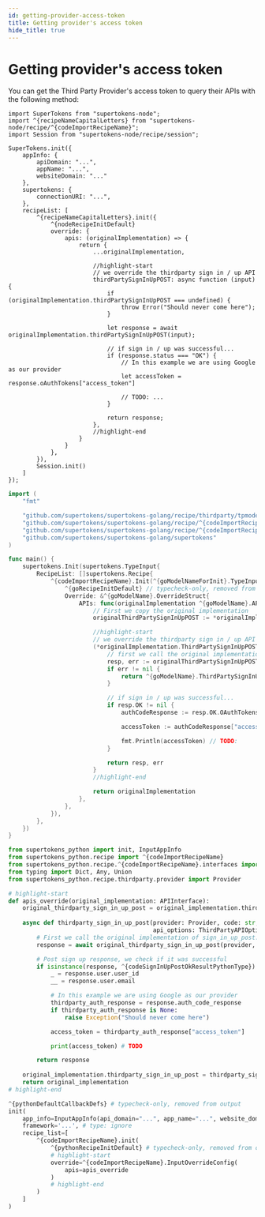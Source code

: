 ```yaml
---
id: getting-provider-access-token
title: Getting provider's access token
hide_title: true
---
```


<!-- COPY DOCS -->
<!-- ./thirdpartyemailpassword/post-login/getting-provider-access-token.mdx -->


# Getting provider's access token

You can get the Third Party Provider's access token to query their APIs with the following method:

<BackendSDKTabs>
<TabItem value="nodejs">

```tsx
import SuperTokens from "supertokens-node";
import ^{recipeNameCapitalLetters} from "supertokens-node/recipe/^{codeImportRecipeName}";
import Session from "supertokens-node/recipe/session";

SuperTokens.init({
    appInfo: {
        apiDomain: "...",
        appName: "...",
        websiteDomain: "..."
    },
    supertokens: {
        connectionURI: "...",
    },
    recipeList: [
        ^{recipeNameCapitalLetters}.init({
            ^{nodeRecipeInitDefault}
            override: {
                apis: (originalImplementation) => {
                    return {
                        ...originalImplementation,

                        //highlight-start
                        // we override the thirdparty sign in / up API
                        thirdPartySignInUpPOST: async function (input) {
                            if (originalImplementation.thirdPartySignInUpPOST === undefined) {
                                throw Error("Should never come here");
                            }

                            let response = await originalImplementation.thirdPartySignInUpPOST(input);

                            // if sign in / up was successful...
                            if (response.status === "OK") {
                                // In this example we are using Google as our provider
                                let accessToken = response.oAuthTokens["access_token"]

                                // TODO: ...
                            }

                            return response;
                        },
                        //highlight-end
                    }
                }
            },
        }),
        Session.init()
    ]
});
```
</TabItem>
<TabItem value="go">

```go
import (
	"fmt"

	"github.com/supertokens/supertokens-golang/recipe/thirdparty/tpmodels"
	"github.com/supertokens/supertokens-golang/recipe/^{codeImportRecipeName}"
	"github.com/supertokens/supertokens-golang/recipe/^{codeImportRecipeName}/^{goModelName}"
	"github.com/supertokens/supertokens-golang/supertokens"
)

func main() {
	supertokens.Init(supertokens.TypeInput{
		RecipeList: []supertokens.Recipe{
			^{codeImportRecipeName}.Init(^{goModelNameForInit}.TypeInput{
                ^{goRecipeInitDefault} // typecheck-only, removed from output
				Override: &^{goModelName}.OverrideStruct{
					APIs: func(originalImplementation ^{goModelName}.APIInterface) ^{goModelName}.APIInterface {
						// First we copy the original implementation
						originalThirdPartySignInUpPOST := *originalImplementation.ThirdPartySignInUpPOST

						//highlight-start
						// we override the thirdparty sign in / up API
						(*originalImplementation.ThirdPartySignInUpPOST) = func(provider *tpmodels.TypeProvider, input tpmodels.TypeSignInUpInput, tenantId string, options tpmodels.APIOptions, userContext supertokens.UserContext) (^{goModelName}.ThirdPartySignInUpPOSTResponse, error) {
							// first we call the original implementation
							resp, err := originalThirdPartySignInUpPOST(provider, input, tenantId, options, userContext)
							if err != nil {
								return ^{goModelName}.ThirdPartySignInUpPOSTResponse{}, err
							}

							// if sign in / up was successful...
							if resp.OK != nil {
								authCodeResponse := resp.OK.OAuthTokens

								accessToken := authCodeResponse["access_token"].(string)

								fmt.Println(accessToken) // TODO:
							}

							return resp, err
						}
						//highlight-end

						return originalImplementation
					},
				},
			}),
		},
	})
}
```

</TabItem>
<TabItem value="python">

```python
from supertokens_python import init, InputAppInfo
from supertokens_python.recipe import ^{codeImportRecipeName}
from supertokens_python.recipe.^{codeImportRecipeName}.interfaces import APIInterface, ThirdPartyAPIOptions, ^{codeSignInUpPostOkResultPythonType}
from typing import Dict, Any, Union
from supertokens_python.recipe.thirdparty.provider import Provider

# highlight-start
def apis_override(original_implementation: APIInterface):
    original_thirdparty_sign_in_up_post = original_implementation.thirdparty_sign_in_up_post
    
    async def thirdparty_sign_in_up_post(provider: Provider, code: str, redirect_uri: str, client_id: Union[str, None], auth_code_response: Union[Dict[str, Any], None],
                                         api_options: ThirdPartyAPIOptions, user_context: Dict[str, Any]):
		# First we call the original implementation of sign_in_up_post.
        response = await original_thirdparty_sign_in_up_post(provider, code, redirect_uri, client_id, auth_code_response, api_options, user_context)

        # Post sign up response, we check if it was successful
        if isinstance(response, ^{codeSignInUpPostOkResultPythonType}):
            _ = response.user.user_id
            __ = response.user.email

            # In this example we are using Google as our provider
            thirdparty_auth_response = response.auth_code_response
            if thirdparty_auth_response is None:
                raise Exception("Should never come here")

            access_token = thirdparty_auth_response["access_token"]

            print(access_token) # TODO

        return response
        
    original_implementation.thirdparty_sign_in_up_post = thirdparty_sign_in_up_post
    return original_implementation
# highlight-end

^{pythonDefaultCallbackDefs} # typecheck-only, removed from output
init(
    app_info=InputAppInfo(api_domain="...", app_name="...", website_domain="..."),
    framework='...', # type: ignore
    recipe_list=[
        ^{codeImportRecipeName}.init(
            ^{pythonRecipeInitDefault} # typecheck-only, removed from output
            # highlight-start
            override=^{codeImportRecipeName}.InputOverrideConfig(
                apis=apis_override
            )
            # highlight-end
        )
    ]
)
```

</TabItem>
</BackendSDKTabs>
